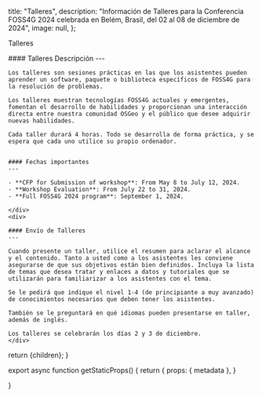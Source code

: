 
  title: "Talleres",
  description: "Información de Talleres para la Conferencia FOSS4G 2024 celebrada en Belém, Brasil, del 02 al 08 de diciembre de 2024",
  image: null,
};


<Heading color="green" bubble>Talleres</Heading>


<div className="grid space-y-4 mt-4">
  <div className="grid md:grid-cols-2 gap-4">  
    <div className="">
    #### Talleres Descripción
    ---

    Los talleres son sesiones prácticas en las que los asistentes pueden aprender un software, paquete o biblioteca específicos de FOSS4G para la resolución de problemas.

    Los talleres muestran tecnologías FOSS4G actuales y emergentes, fomentan el desarrollo de habilidades y proporcionan una interacción directa entre nuestra comunidad OSGeo y el público que desee adquirir nuevas habilidades.

    Cada taller durará 4 horas. Todo se desarrolla de forma práctica, y se espera que cada uno utilice su propio ordenador.


    #### Fechas importantes
    ---

    - **CFP for Submission of workshop**: From May 8 to July 12, 2024.
    - **Workshop Evaluation**: From July 22 to 31, 2024.
    - **Full FOSS4G 2024 program**: September 1, 2024.

    </div>
    <div>

    #### Envío de Talleres
    ---

    Cuando presente un taller, utilice el resumen para aclarar el alcance y el contenido. Tanto a usted como a los asistentes les conviene asegurarse de que sus objetivos están bien definidos. Incluya la lista de temas que desea tratar y enlaces a datos y tutoriales que se utilizarán para familiarizar a los asistentes con el tema.

    Se le pedirá que indique el nivel 1-4 (de principiante a muy avanzado) de conocimientos necesarios que deben tener los asistentes.

    También se le preguntará en qué idiomas pueden presentarse en taller, además de inglés.

    Los talleres se celebrarán los días 2 y 3 de diciembre.
    </div>
  </div>
</div>

  return <MdxLayout metadata={metadata}>{children}</MdxLayout>;
}

export async function getStaticProps() {
  return {
    props: {
      metadata
    },
  }

}
